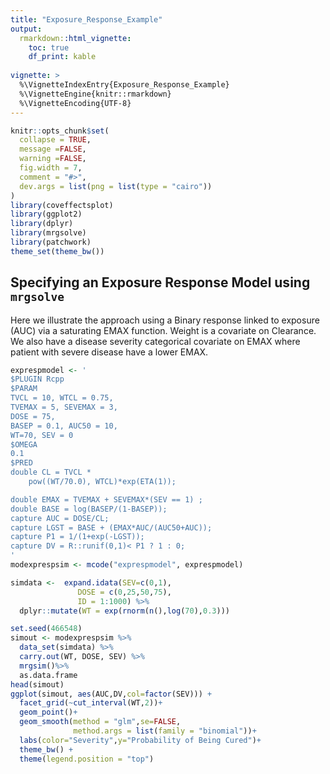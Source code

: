 ```yaml
---
title: "Exposure_Response_Example"
output: 
  rmarkdown::html_vignette:
    toc: true
    df_print: kable
    
vignette: >
  %\VignetteIndexEntry{Exposure_Response_Example}
  %\VignetteEngine{knitr::rmarkdown}
  %\VignetteEncoding{UTF-8}
---
```


```r
knitr::opts_chunk$set(
  collapse = TRUE,
  message =FALSE,
  warning =FALSE,
  fig.width = 7,
  comment = "#>",
  dev.args = list(png = list(type = "cairo"))
)
library(coveffectsplot)
library(ggplot2)
library(dplyr)
library(mrgsolve)
library(patchwork)
theme_set(theme_bw())
```
## Specifying an Exposure Response Model using `mrgsolve`
Here we illustrate the approach using a Binary response linked to exposure (AUC) via a saturating EMAX function. Weight is a covariate on Clearance. We also have a disease severity categorical  covariate on EMAX where patient with severe disease have a lower EMAX.

```r
exprespmodel <- '
$PLUGIN Rcpp
$PARAM
TVCL = 10, WTCL = 0.75,
TVEMAX = 5, SEVEMAX = 3,
DOSE = 75,
BASEP = 0.1, AUC50 = 10,
WT=70, SEV = 0
$OMEGA
0.1 
$PRED
double CL = TVCL *
    pow((WT/70.0), WTCL)*exp(ETA(1)); 

double EMAX = TVEMAX + SEVEMAX*(SEV == 1) ; 
double BASE = log(BASEP/(1-BASEP));
capture AUC = DOSE/CL;
capture LGST = BASE + (EMAX*AUC/(AUC50+AUC));
capture P1 = 1/(1+exp(-LGST));
capture DV = R::runif(0,1)< P1 ? 1 : 0;
'
modexprespsim <- mcode("exprespmodel", exprespmodel)

simdata <-  expand.idata(SEV=c(0,1),
               DOSE = c(0,25,50,75),
               ID = 1:1000) %>% 
  dplyr::mutate(WT = exp(rnorm(n(),log(70),0.3)))

set.seed(466548)
simout <- modexprespsim %>%
  data_set(simdata) %>%
  carry.out(WT, DOSE, SEV) %>%
  mrgsim()%>%
  as.data.frame
head(simout)
ggplot(simout, aes(AUC,DV,col=factor(SEV))) +
  facet_grid(~cut_interval(WT,2))+
  geom_point()+
  geom_smooth(method = "glm",se=FALSE,
              method.args = list(family = "binomial"))+
  labs(color="Severity",y="Probability of Being Cured")+
  theme_bw() + 
  theme(legend.position = "top")

```